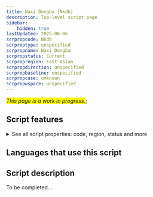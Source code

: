 ```yaml
---
title: Naxi Dongba [Nkdb]
description: Top-level script page
sidebar:
    hidden: true
lastUpdated: 2025-08-06
scrpropcode: Nkdb
scrproptype: unspecified
scrpropname: Naxi Dongba
scrpropstatus: Current
scrpropregion: East Asian
scrpropdirection: unspecified
scrpropbaseline: unspecified
scrpropcase: unknown
scrpropwspace: unspecified
---
```


<span style='background-color:yellow'>_This page is a work in progress._</span>;


## Script features

<details>
<summary> See all script properties: code, region, status and more</summary>
<ScriptInfo />
</details>

## Languages that use this script

<WsList script='Nkdb' wsMax='5' />

## Script description

To be completed...

